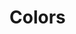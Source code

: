 

<Meta title="Colors" />

# Colors

<ColorPalette>
  <ColorItem
    title="theme.color.primary"
    subtitle="Coral"
    colors={[color.primary]}
  />
  <ColorItem
    title="theme.color.secondary"
    subtitle="Blue"
    colors={[color.secondary]}
  />
  <ColorItem
    title="theme.color.tertiary"
    subtitle="Grey"
    colors={[color.tertiary]}
  />
  <ColorItem
    title="theme.color.positive"
    subtitle="Evergreen"
    colors={[color.positive]}
  />
  <ColorItem
    title="theme.color.warning"
    subtitle="Burnt sienna"
    colors={[color.warning]}
  />
  <ColorItem
    title="theme.color.negative"
    subtitle="Crimson"
    colors={[color.negative]}
  />
  <ColorItem
    title="theme.color.selected"
    subtitle="Navy"
    colors={[color.selected]}
  />
  <ColorItem
    title="theme.color.orange"
    subtitle="Orange"
    colors={[color.orange]}
  />
  <ColorItem title="theme.color.gold" subtitle="Gold" colors={[color.gold]} />
  <ColorItem
    title="theme.color.green"
    subtitle="Green"
    colors={[color.green]}
  />
  <ColorItem
    title="theme.color.seafoam"
    subtitle="Seafoam"
    colors={[color.seafoam]}
  />
  <ColorItem
    title="theme.color.purple"
    subtitle="Purple"
    colors={[color.purple]}
  />
  <ColorItem
    title="theme.color.ultraviolet"
    subtitle="Ultraviolet"
    colors={[color.ultraviolet]}
  />
  <ColorItem title="theme.color.red" subtitle="Red" colors={[color.red]} />
  <ColorItem
    title="theme.color.border"
    subtitle="Transparent grey"
    colors={[color.border]}
  />
  <ColorItem
    title="Monochrome"
    colors={[
      color.darkest,
      color.darker,
      color.dark,
      color.mediumdark,
      color.medium,
      color.mediumlight,
      color.light,
      color.lighter,
      color.lightest,
    ]}
  />
</ColorPalette>
